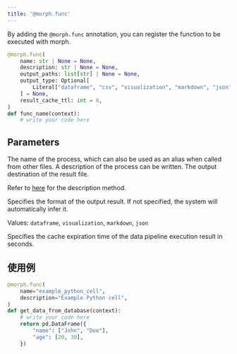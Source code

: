 ```yaml
---
title: '@morph.func'
---
```


By adding the `@morph.func` annotation, you can register the function to be executed with morph.

```python
@morph.func(
    name: str | None = None,
    description: str | None = None,
    output_paths: list[str] | None = None,
    output_type: Optional[
        Literal["dataframe", "csv", "visualization", "markdown", "json"]
    ] = None,
    result_cache_ttl: int = 0,
)
def func_name(context):
	# write your code here
```

## Parameters

<ParamField body="name" type="string" default="Function name">
The name of the process, which can also be used as an alias when called from other files.
</ParamField>

<ParamField body="description" type="string">
A description of the process can be written.
</ParamField>

<ParamField body="output_paths" type="array: string" default="['/tmp/morph/{name}/{now()}{ext()}']">
The output destination of the result file.

Refer to [here](/reference/en/framework/output-paths) for the description method.
</ParamField>

<ParamField body="output_type" type="string">
Specifies the format of the output result. If not specified, the system will automatically infer it.

Values: `dataframe`, `visualization`, `markdown`, `json`
</ParamField>

<ParamField body="result_cache_ttl" type="integer" default="0">
Specifies the cache expiration time of the data pipeline execution result in seconds.
</ParamField>

## 使用例

```python
@morph.func(
    name="example_python_cell",
    description="Example Python cell",
)
def get_data_from_database(context):
    # write your code here
	return pd.DataFrame({
        "name": ["John", "Doe"],
        "age": [20, 30],
    })
```